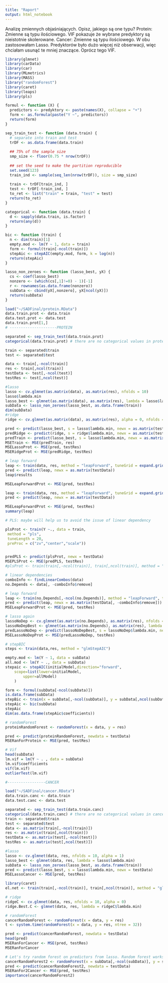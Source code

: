 ```yaml
---
title: "Raport"
output: html_notebook
---
```


Analizę	zmiennych	objaśniających.	Opisz,	jakiego	są	one	typu?
Protein: Zmienne są typu ilościowego. VIF pokazuje że wybrane predyktory są nieistotnie skolerowane.
Cancer: Zmienne są typu ilościowego.
W obu zastosowałam Lasso. Predyktorów było dużo więcej niż obserwacji, więc chciałam usunąć te mniej znaczące. Oprócz tego VIF.

```r
library(glmnet)
library(carData)
library(car)
library(MLmetrics)
library(MASS)
library("randomForest")
library(caret)
library(leaps)
library(pls)
```

```r
formul <- function (X) {
  predictors <- predyktory <- paste(names(X), collapse = "+")
  form <- as.formula(paste("Y ~", predictors))
  return(form)
}
```



```r
sep_train_test <- function (data.train) {
  # separate into train and test
  trDF <- as.data.frame(data.train)
  
  ## 75% of the sample size
  smp_size <- floor(0.75 * nrow(trDF))
  
  ## set the seed to make the partition reproducible
  set.seed(123)
  train_ind <- sample(seq_len(nrow(trDF)), size = smp_size)
  
  train <- trDF[train_ind, ]
  test <- trDF[-train_ind, ]
  to_ret <- list("train" = train, "test" = test)
  return(to_ret)
}

categorical <- function (data.train) {
  d <- sapply(data.train, is.factor)
  return(any(d))
}

bic <- function (train) {
  n <- dim(train)[1]
  empty.mod <- lm(Y ~ 1, data = train)
  form <- formul(train[-ncol(train)])
  stepAic <- stepAIC(empty.mod, form, k = log(n))
  return(stepAic)
}

lasso_non_zeroes <- function (lasso_best, yX) {
  cs <- coef(lasso_best)
  nonzero <- (which(cs[,1]!=0) - 1)[-1]
  r <- rownames(as.data.frame(nonzero))
  subData <- cbind(yX[,nonzero], yX[ncol(yX)])
  return(subData)
}

```

```r

load("~/SADFinal/protein.RData")
data.train.prot <- data.train
data.test.prot <- data.test
data.train.prot[1,]
# ---------------------PROTEIN

separated <- sep_train_test(data.train.prot)
categorical(data.train.prot) # there are no categorical values in protein.

train <- separated$train
test <- separated$test

data <- train[,-ncol(train)]
res <- train[,ncol(train)]
testData <- test[,-ncol(test)]
testRes <- test[,ncol(test)]

#lasso
lasso <- cv.glmnet(as.matrix(data), as.matrix(res), nfolds = 10)
lasso$lambda.min
lasso_best <- glmnet(as.matrix(data), as.matrix(res), lambda = lasso$lambda.min)
subData <- lasso_non_zeroes(lasso_best, as.data.frame(train))
dim(subData)
#ridge
ridge <- cv.glmnet(as.matrix(data), as.matrix(res), alpha = 0, nfolds = 10)

pred <- predict(lasso_best, s = lasso$lambda.min, newx = as.matrix(testData))
predRidge <- predict(ridge, s = ridge$lambda.min, newx = as.matrix(testData))
predTrain <- predict(lasso_best, s = lasso$lambda.min, newx = as.matrix(data))
MSETrain <- MSE(predTrain, res)
MSELassoProt <- MSE(pred, testRes)
MSERidgeProt <- MSE(predRidge, testRes)
```


```r
# leap forward
leap <- train(data, res, method = "leapForward", tuneGrid = expand.grid(nvmax = 400))
pred <- predict(leap, newx = as.matrix(testData))
leap$results

MSELeapForwardProt <- MSE(pred, testRes)

leap <- train(data, res, method = "leapForward", tuneGrid = expand.grid(nvmax = 5))
pred <- predict(leap, newx = as.matrix(testData))

MSELeapForwardProt <- MSE(pred, testRes)
summary(leap)
```


```r
# PLS: maybe will help us to avoid the issue of linear dependency

plsProt <- train(Y ~., data = train,
 method = "pls",
 tuneLength = 20,
 preProc = c("zv","center","scale"))


predPLS <- predict(plsProt, newx = testData)
MSEPLSProt <- MSE(predPLS, testRes)
#plsProt <- train(train[,-ncol(train)], train[,ncol(train)], method = "pls", tuneGrid = expand.grid(nvmax = seq(400)))

# linear dependencies
comboInfo <- findLinearCombos(data)
no.Depends <- data[, -comboInfo$remove]

# leap forward
leap <- train(no.Depends[,-ncol(no.Depends)], method = "leapForward", tuneGrid = expand.grid(nvmax = 5))
pred <- predict(leap, newx = as.matrix(testData[, -comboInfo$remove]))
MSELeapForwardProt <- MSE(pred, testRes)

```

```r

# lasso again
lassoNoDep <- cv.glmnet(as.matrix(no.Depends), as.matrix(res), nfolds = 10)
lassoNoDepBest <- glmnet(as.matrix(no.Depends), as.matrix(res), lambda = lassoNoDep$lambda.min)
predLassoNoDep <- predict(lassoNoDepBest, s = lassoNoDep$lambda.min, newx = as.matrix(testData[, -comboInfo$remove]))
MSELassoNoDepProt <- MSE(predLassoNoDep, testRes)

```


```r
# stepBIC
steps <- train(data,res, method = "glmStepAIC")

empty.mod <- lm(Y ~ 1, data = subData)
all.mod <- lm(Y ~ ., data = subData)
stepaic <- stepAIC(initialModel,direction="forward",
    scope=list(lower=initialModel,
        upper=allModel)
    )

form <- formul(subData[-ncol(subData)])
is.data.frame(subData)
stepBic <- train(x = subData[,-ncol(subData)], y = subData[,ncol(subData)], method = "glmStepAIC", direction = "forward")
stepAic <- bic(subData)
stepAic
dim(as.data.frame(stepAic$coefficients))

```

```r
# randomForest
proteinRandomForest <- randomForest(x = data, y = res)

pred <- predict(proteinRandomForest, newdata = testData)
MSERanForProtein <- MSE(pred, testRes)
```


```r
# Vif
head(subData)
lm.vif = lm(Y ~ . , data = subData)
lm.vif$coefficients
vif(lm.vif)
outlierTest(lm.vif)
```

```r
#-----------------CANCER

load("~/SADFinal/cancer.RData")
data.train.canc <- data.train
data.test.canc <- data.test

separated <- sep_train_test(data.train.canc)
categorical(data.train.canc) # there are no categorical values in cancer.
train <- separated$train
test <- separated$test
data <- as.matrix(train[,-ncol(train)])
res <- as.matrix(train[,ncol(train)])
testData <- as.matrix(test[,-ncol(test)])
testRes <- as.matrix(test[,ncol(test)])

#lasso
lasso <- cv.glmnet(data, res, nfolds = 10, alpha = 1)
lasso_best <- glmnet(data, res, lambda = lasso$lambda.min)
subData <- lasso_non_zeroes(lasso_best, as.data.frame(train))
pred <- predict(lasso_best, s = lasso$lambda.min, newx = testData)
MSELassoCancer <- MSE(pred, testRes)

library(caret)
el.net <- train(train[,-ncol(train)], train[,ncol(train)], method = "glmnet", tuneLength = 10)

# ridge
ridgeC <- cv.glmnet(data, res, nfolds = 10, alpha = 0)
ridge.Best.C <- glmnet(data, res, lambda = ridgeC$lambda.min)
```

```r
# randomForest
cancerRandomForest <- randomForest(x = data, y = res)
t <- system.time(randomForest(x = data, y = res, ntree = 32))

pred <- predict(cancerRandomForest, newdata = testData)
head(pred)
MSERanForCancer <- MSE(pred, testRes)
MSERanForCancer

```

```r
# Let's try random forest on predictors from lasso. Random forest works better with carefully chosen predictors.
cancerRandomForest2 <- randomForest(x = subData[,-ncol(subData)], y = subData[,ncol(subData)])
pred <- predict(cancerRandomForest2, newdata = testData)
MSERanFor2Cancer <- MSE(pred, testRes)
importance(cancerRandomForest2)
```


```r


```


